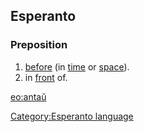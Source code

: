 ==Esperanto==
===Preposition===
# [[before]] (in [[time]] or [[space]]).
# in [[front]] of.

{{Universala Vortaro}}
[[eo:antaŭ]]
[[Category:Esperanto language]]